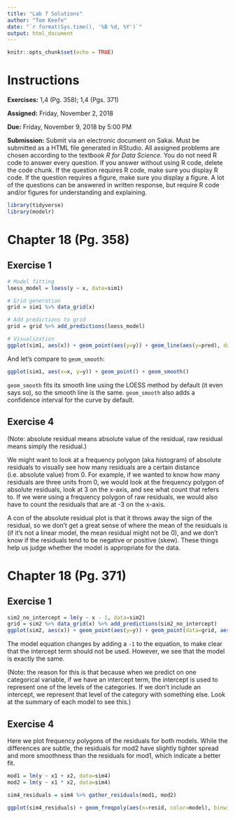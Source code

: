 ```yaml
---
title: "Lab 7 Solutions"
author: "Tom Keefe"
date: "`r format(Sys.time(), '%B %d, %Y')`"
output: html_document
---
```


```r
knitr::opts_chunk$set(echo = TRUE)
```

# Instructions

**Exercises:**  1,4 (Pg. 358); 1,4 (Pgs. 371)

**Assigned:** Friday, November 2, 2018

**Due:** Friday, November 9, 2018 by 5:00 PM

**Submission:** Submit via an electronic document on Sakai. Must be submitted as a HTML file generated in RStudio. All assigned problems are chosen according to the textbook *R for Data Science*. You do not need R code to answer every question. If you answer without using R code, delete the code chunk. If the question requires R code, make sure you display R code. If the question requires a figure, make sure you display a figure. A lot of the questions can be answered in written response, but require R code and/or figures for understanding and explaining.

```r
library(tidyverse)
library(modelr)
```


# Chapter 18 (Pg. 358)

##  Exercise 1
```r
# Model fitting
loess_model = loess(y ~ x, data=sim1)

# Grid generation
grid = sim1 %>% data_grid(x)

# Add predictions to grid
grid = grid %>% add_predictions(loess_model)

# Visualization
ggplot(sim1, aes(x)) + geom_point(aes(y=y)) + geom_line(aes(y=pred), data=grid, colour="red", size=1)
```

And let's compare to `geom_smooth`:
```r
ggplot(sim1, aes(x=x, y=y)) + geom_point() + geom_smooth()
```

`geom_smooth` fits its smooth line using the LOESS method by default (it even says so), so the smooth line is the same. `geom_smooth` also adds a confidence interval for the curve by default.

##  Exercise 4

(Note: absolute residual means absolute value of the residual, raw residual means simply the residual.) 

We might want to look at a frequency polygon (aka histogram) of absolute residuals to visually see how many residuals are a certain distance (i.e. absolute value) from 0. For example, if we wanted to know how many residuals are three units from 0, we would look at the frequency polygon of absolute residuals, look at 3 on the x-axis, and see what count that refers to. If we were using a frequency polygon of raw residuals, we would also have to count the residuals that are at -3 on the x-axis. 

A con of the absolute residual plot is that it throws away the sign of the residual, so we don't get a great sense of where the mean of the residuals is (if it's not a linear model, the mean residual might not be 0), and we don't know if the residuals tend to be negative or positive (skew). These things help us judge whether the model is appropriate for the data. 


# Chapter 18 (Pg. 371)

##  Exercise 1
```r
sim2_no_intercept = lm(y ~ x - 1, data=sim2)
grid = sim2 %>% data_grid(x) %>% add_predictions(sim2_no_intercept)
ggplot(sim2, aes(x)) + geom_point(aes(y=y)) + geom_point(data=grid, aes(y=pred), color="red", size=4)
```

The model equation changes by adding a `-1` to the equation, to make clear that the intercept term should not be used. However, we see that the model is exactly the same.

(Note: the reason for this is that because when we predict on one categorical variable, if we have an intercept term, the intercept is used to represent one of the levels of the categories. If we don't include an intercept, we represent that level of the category with something else. Look at the summary of each model to see this.)


##  Exercise 4

Here we plot frequency polygons of the residuals for both models. While the differences are subtle, the residuals for mod2 have slightly tighter spread and more smoothness than the residuals for mod1, which indicate a better fit.

```r
mod1 = lm(y ~ x1 + x2, data=sim4)
mod2 = lm(y ~ x1 * x2, data=sim4)

sim4_residuals = sim4 %>% gather_residuals(mod1, mod2)

ggplot(sim4_residuals) + geom_freqpoly(aes(x=resid, color=model), binwidth=0.5)
```

